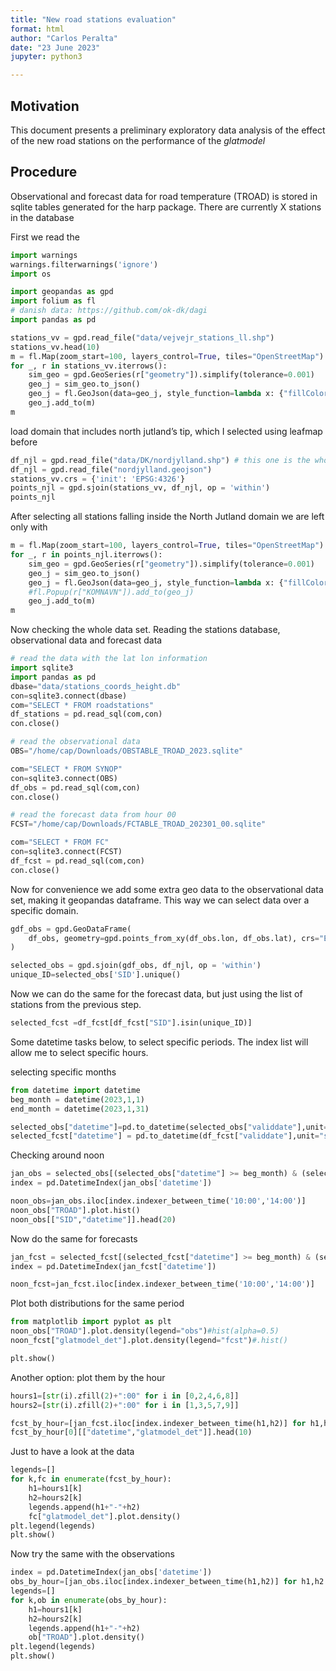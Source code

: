 ```yaml
---
title: "New road stations evaluation"
format: html
author: "Carlos Peralta"
date: "23 June 2023"
jupyter: python3

---
```


## Motivation

This document presents a preliminary exploratory data analysis
of the effect of the new road stations on the performance of the *glatmodel*

## Procedure

Observational and forecast data for road temperature (TROAD) is stored in sqlite tables generated
for the harp package.
There are currently X stations in the database


First we read the 
```python
import warnings
warnings.filterwarnings('ignore')
import os

import geopandas as gpd
import folium as fl
# danish data: https://github.com/ok-dk/dagi
import pandas as pd

stations_vv = gpd.read_file("data/vejvejr_stations_ll.shp")
stations_vv.head(10)
m = fl.Map(zoom_start=100, layers_control=True, tiles="OpenStreetMap")
for _, r in stations_vv.iterrows():
    sim_geo = gpd.GeoSeries(r["geometry"]).simplify(tolerance=0.001)
    geo_j = sim_geo.to_json()
    geo_j = fl.GeoJson(data=geo_j, style_function=lambda x: {"fillColor": "orange"})
    geo_j.add_to(m)
m    
```

load domain that includes north jutland's tip, which I selected using leafmap before
```python

df_njl = gpd.read_file("data/DK/nordjylland.shp") # this one is the whole thing
df_njl = gpd.read_file("nordjylland.geojson")
stations_vv.crs = {'init': 'EPSG:4326'}
points_njl = gpd.sjoin(stations_vv, df_njl, op = 'within')
points_njl
```
After selecting all stations falling inside the North Jutland domain we are left only with
```python

m = fl.Map(zoom_start=100, layers_control=True, tiles="OpenStreetMap")
for _, r in points_njl.iterrows():
    sim_geo = gpd.GeoSeries(r["geometry"]).simplify(tolerance=0.001)
    geo_j = sim_geo.to_json()
    geo_j = fl.GeoJson(data=geo_j, style_function=lambda x: {"fillColor": "orange"})
    #fl.Popup(r["KOMNAVN"]).add_to(geo_j)
    geo_j.add_to(m)
m    
```

Now checking the whole data set. Reading the stations database, observational data
and forecast data

```python
# read the data with the lat lon information
import sqlite3
import pandas as pd
dbase="data/stations_coords_height.db"
con=sqlite3.connect(dbase)
com="SELECT * FROM roadstations"
df_stations = pd.read_sql(com,con)
con.close()

# read the observational data
OBS="/home/cap/Downloads/OBSTABLE_TROAD_2023.sqlite"

com="SELECT * FROM SYNOP"
con=sqlite3.connect(OBS)
df_obs = pd.read_sql(com,con)
con.close()

# read the forecast data from hour 00
FCST="/home/cap/Downloads/FCTABLE_TROAD_202301_00.sqlite"

com="SELECT * FROM FC"
con=sqlite3.connect(FCST)
df_fcst = pd.read_sql(com,con)
con.close()
```
Now for convenience we add some extra geo data to the observational data set, making it
geopandas dataframe. This way we can select data over a specific domain.

```python

gdf_obs = gpd.GeoDataFrame(
    df_obs, geometry=gpd.points_from_xy(df_obs.lon, df_obs.lat), crs="EPSG:4326"
)

selected_obs = gpd.sjoin(gdf_obs, df_njl, op = 'within')
unique_ID=selected_obs['SID'].unique()

```

Now we can do the same for the forecast data, but just using the list of stations from the previous step.
```python

selected_fcst =df_fcst[df_fcst["SID"].isin(unique_ID)]
```

Some datetime tasks below, to select specific periods. The index list will allow me to select specific hours.

selecting specific months
```python

from datetime import datetime
beg_month = datetime(2023,1,1)
end_month = datetime(2023,1,31)

selected_obs["datetime"]=pd.to_datetime(selected_obs["validdate"],unit="s")
selected_fcst["datetime"] = pd.to_datetime(df_fcst["validdate"],unit="s")
```

Checking around noon
```python
jan_obs = selected_obs[(selected_obs["datetime"] >= beg_month) & (selected_obs["datetime"] <= end_month)]
index = pd.DatetimeIndex(jan_obs['datetime'])

noon_obs=jan_obs.iloc[index.indexer_between_time('10:00','14:00')]
noon_obs["TROAD"].plot.hist()
noon_obs[["SID","datetime"]].head(20)
```
Now do the same for forecasts
```python

jan_fcst = selected_fcst[(selected_fcst["datetime"] >= beg_month) & (selected_fcst["datetime"] <= end_month)]
index = pd.DatetimeIndex(jan_fcst['datetime'])

noon_fcst=jan_fcst.iloc[index.indexer_between_time('10:00','14:00')]
```
Plot both distributions for the same period

```python
from matplotlib import pyplot as plt
noon_obs["TROAD"].plot.density(legend="obs")#hist(alpha=0.5)
noon_fcst["glatmodel_det"].plot.density(legend="fcst")#.hist()

plt.show()
```

Another option: plot them by the hour
```python
hours1=[str(i).zfill(2)+":00" for i in [0,2,4,6,8]]
hours2=[str(i).zfill(2)+":00" for i in [1,3,5,7,9]]

fcst_by_hour=[jan_fcst.iloc[index.indexer_between_time(h1,h2)] for h1,h2 in zip(hours1,hours2)]
fcst_by_hour[0][["datetime","glatmodel_det"]].head(10)
```
Just to have a look at the data

```python

legends=[]
for k,fc in enumerate(fcst_by_hour):
    h1=hours1[k]
    h2=hours2[k]
    legends.append(h1+"-"+h2)
    fc["glatmodel_det"].plot.density()
plt.legend(legends)
plt.show()   


```

Now try the same with the observations
```python
index = pd.DatetimeIndex(jan_obs['datetime'])
obs_by_hour=[jan_obs.iloc[index.indexer_between_time(h1,h2)] for h1,h2 in zip(hours1,hours2)]
legends=[]
for k,ob in enumerate(obs_by_hour):
    h1=hours1[k]
    h2=hours2[k]
    legends.append(h1+"-"+h2)
    ob["TROAD"].plot.density()
plt.legend(legends)
plt.show()   

```